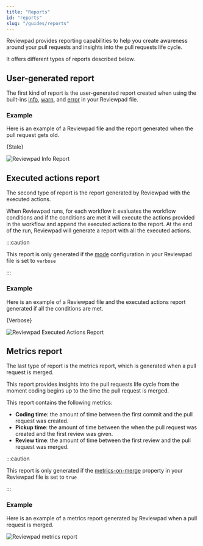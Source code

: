 ```yaml
---
title: "Reports"
id: "reports"
slug: "/guides/reports"
---
```



Reviewpad provides reporting capabilities to help you create awareness around your pull requests and insights into the pull requests life cycle.

It offers different types of reports described below.

## User-generated report

The first kind of report is the user-generated report created when using the built-ins [info](/guides/built-ins#info), [warn](/guides/built-ins#warn), and [error](/guides/built-ins#error) in your Reviewpad file.

### Example

Here is an example of a Reviewpad file and the report generated when the pull request gets old.

<CodeBlock language="yml" title="reviewpad.yml">{Stale}</CodeBlock>

![Reviewpad Info Report](/img/reports/info.png)

## Executed actions report

The second type of report is the report generated by Reviewpad with the executed actions.

When Reviewpad runs, for each workflow it evaluates the workflow conditions and if the conditions are met it will execute the actions provided in the workflow and append the executed actions to the report. At the end of the run, Reviewpad will generate a report with all the executed actions.

:::caution

This report is only generated if the [mode](/guides/syntax/#mode) configuration in your Reviewpad file is set to `verbose`

:::

### Example

Here is an example of a Reviewpad file and the executed actions report generated if all the conditions are met.

<CodeBlock language="yml" title="reviewpad.yml">{Verbose}</CodeBlock>

![Reviewpad Executed Actions Report](/img/reports/executed_actions.png)

## Metrics report

The last type of report is the metrics report, which is generated when a pull request is merged.

This report provides insights into the pull requests life cycle from the moment coding begins up to the time the pull request is merged.

This report contains the following metrics:
- **Coding time**: the amount of time between the first commit and the pull request was created.
- **Pickup time**: the amount of time between the when the pull request was created and the first review was given.
- **Review time**: the amount of time between the first review and the pull request was merged.

:::caution

This report is only generated if the [metrics-on-merge](/guides/syntax/#metrics-on-merge) property in your Reviewpad file is set to `true`

:::

### Example

Here is an example of a metrics report generated by Reviewpad when a pull request is merged.

![Reviewpad metrics report](/img/reports/metrics.png)
